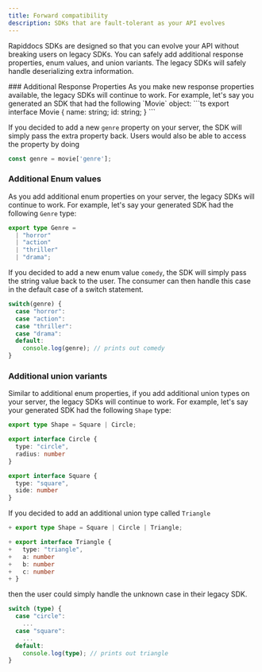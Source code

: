 ```yaml
---
title: Forward compatibility 
description: SDKs that are fault-tolerant as your API evolves
---
```


Rapiddocs SDKs are designed so that you can evolve your API without breaking users on 
legacy SDKs. You can safely add additional response properties, enum values, and union variants. 
The legacy SDKs will safely handle deserializing extra information. 

<Tabs>
<Tab title="TypeScript" language="typescript">
  ### Additional Response Properties
  As you make new response properties available, 
  the legacy SDKs will continue to work. For example, let's say you 
  generated an SDK that had the following `Movie` object: 
  ```ts
  export interface Movie {
    name: string;
    id: string;
  }
  ```

  If you decided to add a new `genre` property on your server, the SDK will 
  simply pass the extra property back. Users would also be able to access
  the property by doing

  ```ts
  const genre = movie['genre'];
  ```

  ### Additional Enum values
  As you add additional enum properties on your server, the 
  legacy SDKs will continue to work. For example, let's say your generated SDK 
  had the following `Genre` type: 

  ```ts
  export type Genre =
    | "horror"
    | "action"
    | "thriller"
    | "drama";
  ```

  If you decided to add a new enum value `comedy`, the SDK will simply pass 
  the string value back to the user. The consumer can then handle this case
  in the default case of a switch statement.

  ```ts {6-7}
  switch(genre) {
    case "horror": 
    case "action": 
    case "thriller": 
    case "drama": 
    default: 
      console.log(genre); // prints out comedy
  }
  ```

  ### Additional union variants
  Similar to additional enum properties, if you add additional union types 
  on your server, the legacy SDKs will continue to work. For example, let's say your 
  generated SDK had the following `Shape` type: 

  ```ts
  export type Shape = Square | Circle;

  export interface Circle {
    type: "circle",
    radius: number
  }

  export interface Square {
    type: "square",
    side: number
  }
  ```

  If you decided to add an additional union type called `Triangle` 

  ```ts
  + export type Shape = Square | Circle | Triangle;

  + export interface Triangle {
  +   type: "triangle",
  +   a: number
  +   b: number
  +   c: number
  + }
  ```
  
  then the user could simply handle the unknown case in their legacy SDK. 
  ```ts {6-7}
  switch (type) {
    case "circle": 
      ...
    case "square": 
      ...
    default: 
      console.log(type); // prints out triangle
  }
  ```
</Tab>
</Tabs>
